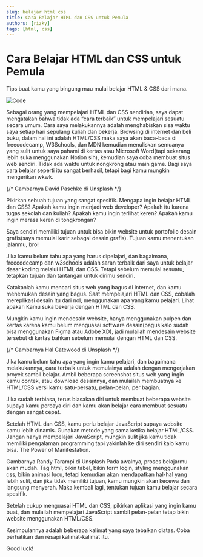 ```yaml
---
slug: belajar html css
title: Cara Belajar HTML dan CSS untuk Pemula
authors: [rizky]
tags: [html, css]
---
```


# Cara Belajar HTML dan CSS untuk Pemula

Tips buat kamu yang bingung mau mulai belajar HTML & CSS dari mana.

<!--truncate-->

![Code](./code.jpg)

Sebagai orang yang mempelajari HTML dan CSS sendirian, saya dapat mengatakan bahwa tidak ada “cara terbaik” untuk mempelajari sesuatu secara umum. Cara saya melakukannya adalah menghabiskan sisa waktu saya setiap hari sepulang kuliah dan bekerja. Browsing di internet dan beli buku, dalam hal ini adalah HTML/CSS maka saya akan baca-baca di freecodecamp, W3Schools, dan MDN kemudian menuliskan semuanya yang sulit untuk saya pahami di kertas atau Microsoft Word(tapi sekarang lebih suka menggunakan Notion sih), kemudian saya coba membuat situs web sendiri. Tidak ada waktu untuk nongkrong atau main game. Bagi saya cara belajar seperti itu sangat berhasil, tetapi bagi kamu mungkin mengerikan wkwk.

{/* Gambarnya David Paschke di Unsplash */}

Pikirkan sebuah tujuan yang sangat spesifik. Mengapa ingin belajar HTML dan CSS? Apakah kamu ingin menjadi web developer? Apakah itu karena tugas sekolah dan kuliah? Apakah kamu ingin terlihat keren? Apakah kamu ingin merasa keren di tongkrongan?

Saya sendiri memiliki tujuan untuk bisa bikin website untuk portofolio desain grafis(saya memulai karir sebagai desain grafis). Tujuan kamu menentukan jalanmu, bro!

Jika kamu belum tahu apa yang harus dipelajari, dan bagaimana, freecodecamp dan w3schools adalah saran terbaik dari saya untuk belajar dasar koding melalui HTML dan CSS. Tetapi sebelum memulai sesuatu, tetapkan tujuan dan tantangan untuk dirimu sendiri.

Katakanlah kamu mencari situs web yang bagus di internet, dan kamu menemukan desain yang bagus. Saat mempelajari HTML dan CSS, cobalah mereplikasi desain itu dari nol, menggunakan apa yang kamu pelajari. Lihat apakah Kamu suka bekerja dengan HTML dan CSS.

Mungkin kamu ingin mendesain website, hanya menggunakan pulpen dan kertas karena kamu belum menguasai software desain(bagus kalo sudah bisa menggunakan Figma atau Adobe XD), jadi mulailah mendesain website tersebut di kertas bahkan sebelum memulai dengan HTML dan CSS.

{/* Gambarnya Hal Gatewood di Unsplash */}

Jika kamu belum tahu apa yang ingin kamu pelajari, dan bagaimana melakukannya, cara terbaik untuk memulainya adalah dengan mengerjakan proyek sambil belajar. Ambil beberapa screenshot situs web yang ingin kamu contek, atau download desainnya, dan mulailah membuatnya ke HTML/CSS versi kamu satu-persatu, pelan-pelan, per bagian.

Jika sudah terbiasa, terus biasakan diri untuk membuat beberapa website supaya kamu percaya diri dan kamu akan belajar cara membuat sesuatu dengan sangat cepat.

Setelah HTML dan CSS, kamu perlu belajar JavaScript supaya website kamu lebih dinamis. Gunakan metode yang sama ketika belajar HTML/CSS. Jangan hanya mempelajari JavaScript, mungkin sulit jika kamu tidak memiliki pengalaman programming tapi yakinlah ke diri sendiri kalo kamu bisa. The Power of Manifestation.

Gambarnya Randy Tarampi di Unsplash
Pada awalnya, proses belajarmu akan mudah. Tag html, bikin tabel, bikin form login, styling menggunakan css, bikin animasi lucu, tetapi kemudian akan mendapatkan hal-hal yang lebih sulit, dan jika tidak memiliki tujuan, kamu mungkin akan kecewa dan langsung menyerah. Maka kembali lagi, tentukan tujuan kamu belajar secara spesifik.

Setelah cukup menguasai HTML dan CSS, pikirkan aplikasi yang ingin kamu buat, dan mulailah mempelajari JavaScript sambil pelan-pelan tetap bikin website menggunakan HTML/CSS.

Kesimpulannya adalah beberapa kalimat yang saya tebalkan diatas. Coba perhatikan dan resapi kalimat-kalimat itu.

Good luck!

